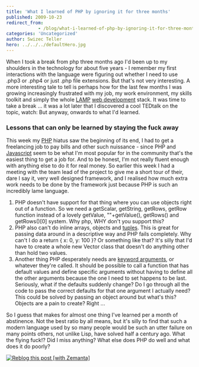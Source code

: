 ```yaml
---
title: 'What I learned of PHP by ignoring it for three months'
published: 2009-10-23
redirect_from: 
            - /blog/what-i-learned-of-php-by-ignoring-it-for-three-months/swizec/782
categories: 'Uncategorized'
author: Swizec Teller
hero: ../../../defaultHero.jpg
---
```

When I took a break from php three months ago I'd been up to my shoulders in the technology for about five years - I remember my first interactions with the language were figuring out whether I need to use .php3 or .php4 or just .php file extensions. But that's not very interesting. A more interesting tale to tell is perhaps how for the last few months I was growing increasingly frustrated with my job, my work environment, my skills toolkit and simply the whole [LAMP](http://en.wikipedia.org/wiki/LAMP_%28software_bundle%29 "LAMP (software bundle)") [web development](http://en.wikipedia.org/wiki/Web_development "Web development") stack. It was time to take a break ... it was a lot later that I discovered a cool TEDtalk on the topic, watch:  But anyway, onwards to what I'd learned.

### Lessons that can only be learned by staying the fuck away

This week my [PHP](http://en.wikipedia.org/wiki/PHP "PHP") hiatus saw the beginning of its end, I had to get a freelancing job to pay bills and other such nuissance - since PHP and [Javascript](http://en.wikipedia.org/wiki/JavaScript "JavaScript") seem to be what I'm most popular for in the community that's the easiest thing to get a job for. And to be honest, I'm not really fluent enough with anything else to do it for real money. So earlier this week I had a meeting with the team lead of the project to give me a short tour of their, dare I say it, very well designed framework, and I realised how much extra work needs to be done by the framework just because PHP is such an incredibly lame language.

1. PHP doesn't have support for that thing where you can use objects right out of a function. So we need a getScalar, getString, getRows, getRow function instead of a lovely getValue, ""+getValue(), getRows() and getRows()\[0] system. Why php, WHY don't you support this?
2. PHP also can't do inline arrays, objects and [tuples](http://en.wikipedia.org/wiki/Tuple "Tuple"). This is great for passing data around in a descriptive way and PHP fails completely. Why can't I do a return { x: 0, y: 100 }? Or something like that? It's silly that I'd have to create a whole new Vector class that doesn't do anything other than hold two values.
3. Another thing PHP desperately needs are [keyword arguments](http://en.wikipedia.org/wiki/Named_parameter "Named parameter"), or whatever they're called. It should be possible to call a function that has default values and define specific arguments without having to define all the other arguments because the one I need to set happens to be last. Seriously, what if the defaults suddenly change? Do I go through all the code to pass the correct defaults for that one argument I actually need? This could be solved by passing an object around but what's this? Objects are a pain to create? Right ...

So I guess that makes for almost one thing I've learned per a month of abstinence. Not the best ratio by all means, but it's silly to find that such a modern language used by so many people would be such an utter failure on many points others, not unlike Lisp, have solved half a century ago. What the flying fuck!? Did I miss anything? What else does PHP do well and what does it do poorly?

[![Reblog this post \[with Zemanta\]](http://img.zemanta.com/reblog_e.png?x-id=f73732bc-0b95-4fab-9868-7484a0ee6556)](http://reblog.zemanta.com/zemified/f73732bc-0b95-4fab-9868-7484a0ee6556/ "Reblog this post \[with Zemanta]")